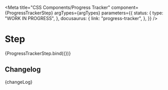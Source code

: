 
<Meta
  title="CSS Components/Progress Tracker"
  component={ProgressTrackerStep}
  argTypes={argTypes}
  parameters={{
    status: {
      type: "WORK IN PROGRESS",
    },
    docusaurus: {
      link: "progress-tracker",
    },
  }}
/>

# Step

<Canvas>
  <Story name="Step" args={defaultArgs}>
    {ProgressTrackerStep.bind({})}
  </Story>
</Canvas>

<ArgsTable story="Step" />

## Changelog

<Description>{changeLog}</Description>
